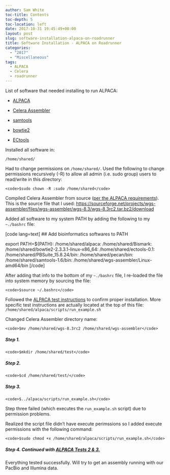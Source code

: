```yaml
---
author: Sam White
toc-title: Contents
toc-depth: 5
toc-location: left
date: 2017-10-31 19:45:49+00:00
layout: post
slug: software-installation-alpaca-on-roadrunner
title: Software Installation - ALPACA on Roadrunner
categories:
  - "2017"
  - "Miscellaneous"
tags:
  - ALPACA
  - Celera
  - roadrunner
---
```


List of software that needed installing to run ALPACA:





  * [ALPACA](https://github.com/VicugnaPacos/ALPACA)



  * [Celera Assembler](https://sourceforge.net/projects/wgs-assembler/files/wgs-assembler/wgs-8.3/)



  * [samtools](https://www.htslib.org/download/)



  * [bowtie2](https://sourceforge.net/projects/bowtie-bio/files/bowtie2/2.3.3.1/)



  * [ECtools](https://github.com/jgurtowski/ectools/releases)






Installed all software in:

`/home/shared/`

Had to change permissions on `/home/shared/`. Used the following to change permissions recursively (-R) to allow all admin (i.e. sudo group) users to read/write in this directory:


    
    <code>$sudo chown -R :sudo /home/shared</code>



Compiled Celera Assembler from source ([per the ALPACA requirements](https://github.com/VicugnaPacos/ALPACA#install-celera-assembler)). This is the source file that I used: [https://sourceforge.net/projects/wgs-assembler/files/wgs-assembler/wgs-8.3/wgs-8.3rc2.tar.bz2/download](https://sourceforge.net/projects/wgs-assembler/files/wgs-assembler/wgs-8.3/wgs-8.3rc2.tar.bz2)

Added all software to my system PATH by adding the following to my `~./bashrc` file:

[code lang=text]
## Add bioinformatics softwares to PATH

export PATH=${PATH}:
/home/shared/alpaca:
/home/shared/Bismark:
/home/shared/bowtie2-2.3.3.1-linux-x86_64:
/home/shared/ectools-0.1:
/home/shared/PBSuite_15.8.24/bin:
/home/shared/pecan/bin:
/home/shared/samtools-1.6/bin:
/home/shared/wgs-assembler/Linux-amd64/bin
[/code]

After adding that info to the bottom of my `~./bashrc` file, I re-loaded the file into system memory by sourcing the file:


    
    <code>$source ~/.bashrc</code>



Followed the [ALPACA test instructions](https://github.com/VicugnaPacos/ALPACA#test) to confirm proper installation. More specific test instructions are actually located at the top of this file: `/home/shared/alpaca/scripts/run_example.sh`

Changed Celera Assembler directory name:


    
    <code>$mv /home/shared/wgs-8.3rc2 /home/shared/wgs-assembler</code>





##### Step 1.




    
    <code>$mkdir /home/shared/test</code>





##### Step 2.




    
    <code>$cd /home/shared/test/</code>





##### Step 3.




    
    <code>$../alpaca/scripts/run_example.sh</code>



Step three failed (which executes the `run_example.sh` script) due to permission problems.

Realized the script file didn't have execute perimssions so I added execute permissions with the following command:


    
    <code>$sudo chmod +x /home/shared/alpaca/scripts/run_example.sh</code>





##### Step 4. Continued with [ALPACA Tests 2 & 3.](https://github.com/VicugnaPacos/ALPACA#test)



Everything tested successfully. Will try to get an assembly running with our PacBio and Illumina data.
